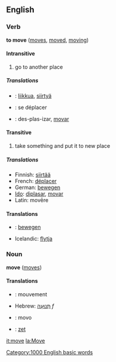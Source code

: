 {{rfc}}
==English==
===Verb===
'''to move''' ([[moves]], [[moved]], [[moving]])

====Intransitive====
#go to another place

=====Translations=====
* {{fi}} : [[liikkua]], [[siirtyä]]
* {{fr}} : se déplacer
* {{io}} : des-plas-izar, [[movar]]

====Transitive====
#take something and put it to new place

=====Translations=====
{{checktrans}}
<!-- these trans need to be sorted between the trans and intrans above -->
*Finnish: [[siirtää]]
*French: [[déplacer]]
*German: [[bewegen]]
*[[Ido]]: [[diplasar]], [[movar]]
*Latin: movēre

====Translations====
* {{nl}}: [[bewegen]]
* Icelandic: [[flytja]]

===Noun===
'''move''' ([[moves]])

====Translations====
* {{fr}} : mouvement
*Hebrew: [[תנועה|תְּנוּעָה]] ''f''
* {{io}} : movo
* {{nl}}: [[zet]]
[[it:move]]
[[la:Move]]
[[Category:1000 English basic words]]